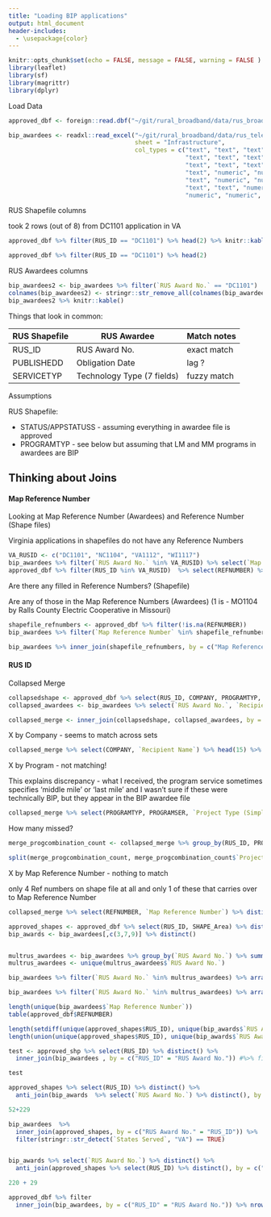 ```yaml
---
title: "Loading BIP applications"
output: html_document
header-includes:
  - \usepackage{color}
---
```


```r
knitr::opts_chunk$set(echo = FALSE, message = FALSE, warning = FALSE )
library(leaflet)
library(sf)
library(magrittr)
library(dplyr)
```

Load Data

```r
approved_dbf <- foreign::read.dbf("~/git/rural_broadband/data/rus_broadband_servicearea/RD_BB_ApprovedSA.dbf")

bip_awardees <- readxl::read_excel("~/git/rural_broadband/data/rus_telecom_program/BIP_R1-R2AwardeeMaster_10-29-10_updNetObl_7-3-19.xlsx", 
                                   sheet = "Infrastructure", 
                                   col_types = c("text", "text", "text", "text", "text", "text", "text", "date", 
                                                 "text", "text", "text", "text", "text", "text", "text", "text", 
                                                 "text", "text", "text", "text", "text", "text", "text", "text", 
                                                 "text", "numeric", "numeric", "numeric", "numeric", "numeric", 
                                                 "text", "numeric", "numeric", "numeric", "text", "text", "text", 
                                                 "text", "text", "numeric", "numeric", "numeric", "numeric", 
                                                 "numeric", "numeric", "numeric", "text"))
```

RUS Shapefile columns

took 2 rows (out of 8) from DC1101 application in VA 

```r
approved_dbf %>% filter(RUS_ID == "DC1101") %>% head(2) %>% knitr::kable()

approved_dbf %>% filter(RUS_ID == "DC1101") %>% head(2) 
```

RUS Awardees columns

```r
bip_awardees2 <- bip_awardees %>% filter(`RUS Award No.` == "DC1101")
colnames(bip_awardees2) <- stringr::str_remove_all(colnames(bip_awardees), "[:space:]|[:punct:]") 
bip_awardees2 %>% knitr::kable()


```

Things that look in common: 

RUS Shapefile | RUS Awardee                |Match notes
--------------|----------------------------|-------------
RUS_ID        | RUS Award No.              | exact match
PUBLISHEDD    | Obligation Date            | lag ? 
SERVICETYP    | Technology Type (7 fields) | fuzzy match


Assumptions

RUS Shapefile: 
 
* STATUS/APPSTATUSS - assuming everything in awardee file is approved
* PROGRAMTYP - see below but assuming that LM and MM programs in awardees are BIP

## Thinking about Joins

#### Map Reference Number

Looking at Map Reference Number (Awardees) and Reference Number (Shape files)

Virginia applications in shapefiles do not have any Reference Numbers

```r
VA_RUSID <- c("DC1101", "NC1104", "VA1112", "WI1117")
bip_awardees %>% filter(`RUS Award No.` %in% VA_RUSID) %>% select(`Map Reference Number`)
approved_dbf %>% filter(RUS_ID %in% VA_RUSID)  %>% select(REFNUMBER) %>% distinct()
```

Are there any filled in Reference Numbers? (Shapefile)

Are any of those in the Map Reference Numbers (Awardees)
(1 is - MO1104 by Ralls County Electric Cooperative in Missouri)

```r
shapefile_refnumbers <- approved_dbf %>% filter(!is.na(REFNUMBER)) 
bip_awardees %>% filter(`Map Reference Number` %in% shapefile_refnumbers$REFNUMBER) %>% select(1:5) %>% knitr::kable()
```

```r
bip_awardees %>% inner_join(shapefile_refnumbers, by = c("Map Reference Number" = "REFNUMBER")) %>% select(1:5) %>% knitr::kable()
```

#### RUS ID

Collapsed Merge

```r
collapsedshape <- approved_dbf %>% select(RUS_ID, COMPANY, PROGRAMTYP, PROGRAMSER, REFNUMBER) %>% distinct() # goes from 1557 to 320
collapsed_awardees <- bip_awardees %>% select(`RUS Award No.`, `Recipient Name`, `Project Type (Simplified)`, `Map Reference Number`) %>% distinct() # goes from 301 to 299

collapsed_merge <- inner_join(collapsedshape, collapsed_awardees, by = c("RUS_ID" = "RUS Award No."))
```

X by Company - seems to match across sets

```r
collapsed_merge %>% select(COMPANY, `Recipient Name`) %>% head(15) %>% knitr::kable()
```

X by Program - not matching!

This explains discrepancy - what I received, the program service 
sometimes specifies 'middle mile' or 'last mile' and I wasn't sure if these were technically BIP, but they appear in the BIP awardee file
```r
collapsed_merge %>% select(PROGRAMTYP, PROGRAMSER, `Project Type (Simplified)`) %>% distinct() %>% knitr::kable()
```

How many missed?

```r
merge_progcombination_count <- collapsed_merge %>% group_by(RUS_ID, PROGRAMTYP, PROGRAMSER, `Project Type (Simplified)`) %>% summarise(rows = n()) %>% select(-rows) %>% group_by(PROGRAMTYP, PROGRAMSER, `Project Type (Simplified)`) %>% summarise(RUSID_count = n())

split(merge_progcombination_count, merge_progcombination_count$`Project Type (Simplified)`)
```


X by Map Reference Number - nothing to match

only 4 Ref numbers on shape file at all and only 1 of these that carries over to Map Reference Number 

```r
collapsed_merge %>% select(REFNUMBER, `Map Reference Number`) %>% distinct() %>% filter(!is.na(REFNUMBER)) %>% knitr::kable()
```


```r
approved_shapes <- approved_dbf %>% select(RUS_ID, SHAPE_Area) %>% distinct()
bip_awards <- bip_awardees[,c(3,7,9)] %>% distinct()


multrus_awardees <- bip_awardees %>% group_by(`RUS Award No.`) %>% summarise(n = n()) %>% filter(n > 1) %>% select(`RUS Award No.`)
multrus_awardees <- unique(multrus_awardees$`RUS Award No.`)

bip_awardees %>% filter(`RUS Award No.` %in% multrus_awardees) %>% arrange(`RUS Award No.`) %>% select(-`App ID`, -`NOFA Round`, -`Awardee ID`, -`BAIL ID`) 

bip_awardees %>% filter(`RUS Award No.` %in% multrus_awardees) %>% arrange(`RUS Award No.`) %>% distinct()

length(unique(bip_awardees$`Map Reference Number`))
table(approved_dbf$REFNUMBER)

length(setdiff(unique(approved_shapes$RUS_ID), unique(bip_awards$`RUS Award No.`)))
length(union(unique(approved_shapes$RUS_ID), unique(bip_awards$`RUS Award No.`)))

test <- approved_shp %>% select(RUS_ID) %>% distinct() %>% 
  inner_join(bip_awardees , by = c("RUS_ID" = "RUS Award No.")) #%>% filter(`States Served` == "VA"|"RUS Award No." %in% VA_RUSID)

test

approved_shapes %>% select(RUS_ID) %>% distinct() %>% 
  anti_join(bip_awards  %>% select(`RUS Award No.`) %>% distinct(), by = c("RUS_ID" = "RUS Award No."))

52+229

bip_awardees  %>% 
  inner_join(approved_shapes, by = c("RUS Award No." = "RUS_ID")) %>% 
  filter(stringr::str_detect(`States Served`, "VA") == TRUE)


bip_awards %>% select(`RUS Award No.`) %>% distinct() %>% 
  anti_join(approved_shapes %>% select(RUS_ID) %>% distinct(), by = c("RUS Award No." = "RUS_ID"))

220 + 29

```

```r
approved_dbf %>% filter
  inner_join(bip_awardees, by = c("RUS_ID" = "RUS Award No.")) %>% nrow()





```



